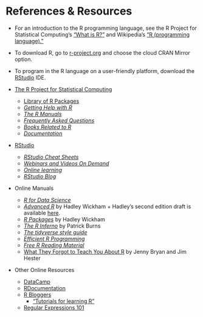 # References & Resources

* For an introduction to the R programming language, see the R Project for Statistical Computing's ["What is R?"](https://www.r-project.org/about.html) and Wikipedia's ["R (programming language)."](https://en.wikipedia.org/wiki/R_(programming_language))

* To download R, go to [r-project.org](https://www.r-project.org/) and choose the cloud CRAN Mirror option.

* To program in the R language on a user-friendly platform, download the [RStudio](https://www.rstudio.com/) IDE.

* [The R Project for Statistical Computing](https://www.r-project.org/)
  * [Library of R Packages](https://cran.r-project.org/web/packages/)
  * [*Getting Help with R*](https://www.r-project.org/help.html)
  * [*The R Manuals*](https://cran.r-project.org/manuals.html)
  * [*Frequently Asked Questions*](https://cran.r-project.org/faqs.html)
  * [*Books Related to R*](https://www.r-project.org/doc/bib/R-books.html)
  * [*Documentation*](https://www.r-project.org/other-docs.html)

* [RStudio](https://www.rstudio.com/)
  * [*RStudio Cheat Sheets*](https://www.rstudio.com/resources/cheatsheets/)
  * [*Webinars and Videos On Demand*](https://www.rstudio.com/resources/webinars/)
  * [*Online learning*](https://www.rstudio.com/online-learning/)
  * [*RStudio Blog*](https://blog.rstudio.com/)

* Online Manuals
  * [*R for Data Science*](http://r4ds.had.co.nz/)
  * [*Advanced R*](http://adv-r.had.co.nz/) by Hadley Wickham
        + Hadley's second edition draft is available [here](https://adv-r.hadley.nz/).
  * [*R Packages*](http://r-pkgs.had.co.nz/) by Hadley Wickham
  * [*The R Inferno*](http://www.burns-stat.com/pages/Tutor/R_inferno.pdf) by Patrick Burns
  * [*The tidyverse style guide*](http://style.tidyverse.org/)
  * [*Efficient R Programming*](https://bookdown.org/csgillespie/efficientR/)
  * [*Free R Reading Material*](https://committedtotape.shinyapps.io/freeR/)
  * [What They Forgot to Teach You About R](https://rstats.wtf/) by Jenny Bryan and Jim Hester

* Other Online Resources
  * [DataCamp](https://www.datacamp.com/)
  * [RDocumentation](https://www.rdocumentation.org/)
  * [R Bloggers](https://www.r-bloggers.com/how-to-learn-r-2/)
    * ["Tutorials for learning R"](https://www.r-bloggers.com/how-to-learn-r-2/)
  * [Regular Expressions 101](https://regex101.com/)